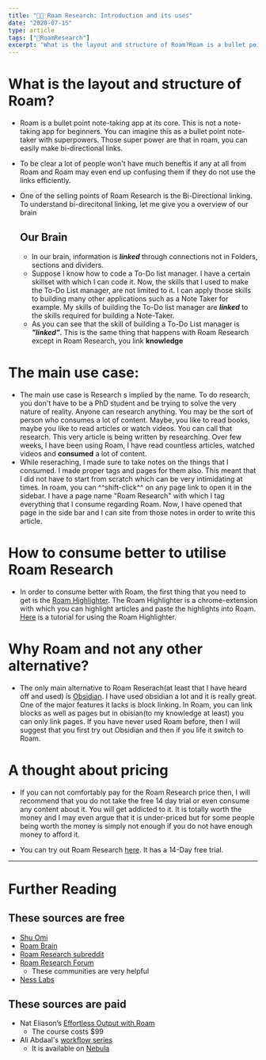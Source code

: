 ```yaml
---
title: "👩‍🚀 Roam Research: Introduction and its uses"
date: "2020-07-15"
type: article
tags: ["🤯RoamResearch"]
excerpt: "What is the layout and structure of Roam?Roam is a bullet point note-taking app at its core. This is not a note-taking app for beginners. You can imagine this"
---
```


# What is the layout and structure of Roam?

- Roam is a bullet point note-taking app at its core. This is not a note-taking app for beginners. You can imagine this as a bullet point note-taker with superpowers. Those super power are that in roam, you can easily make bi-directional links.
- To be clear a lot of people won't have much beneftis if any at all from Roam and Roam may even end up confusing them if they do not use the links efficiently.
- One of the selling points of Roam Research is the Bi-Directional linking. To understand bi-direcitonal linking, let me give you a overview of our brain

  ## Our Brain

  - In our brain, information is **_linked_** through connections not in Folders, sections and dividers.
  - Suppose I know how to code a To-Do list manager. I have a certain skillset with which I can code it. Now, the skills that I used to make the To-Do List manager, are not limited to it. I can apply those skills to building many other applications such as a Note Taker for example. My skills of building the To-Do list manager are **_linked_** to the skills required for building a Note-Taker.
  - As you can see that the skill of building a To-Do List manager is **_"linked"_**. This is the same thing that happens with Roam Research except in Roam Research, you link **knowledge**

# The main use case:

- The main use case is Research s implied by the name. To do research, you don't have to be a PhD student and be trying to solve the very nature of reality. Anyone can research anything. You may be the sort of person who consumes a lot of content. Maybe, you like to read books, maybe you like to read articles or watch videos. You can call that research. This very article is being written by researching. Over few weeks, I have been using Roam, I have read countless articles, watched videos and **consumed** a lot of content.
- While reseraching, I made sure to take notes on the things that I consumed. I made proper tags and pages for them also. This meant that I did not have to start from scratch which can be very intimidating at times. In roam, you can ^^shift-click^^ on any page link to open it in the sidebar. I have a page name "Roam Research" with which I tag everything that I consume regarding Roam. Now, I have opened that page in the side bar and I can site from those notes in order to write this article.

# How to consume better to utilise Roam Research

- In order to consume better with Roam, the first thing that you need to get is the [Roam Highlighter](https://chrome.google.com/webstore/detail/roam-highlighter/hponfflfgcjikmehlcdcnpapicnljkkc). The Roam Highlighter is a chrome-extension with which you can highlight articles and paste the highlights into Roam. [Here](https://youtu.be/IZfsQy-2ssY) is a tutorial for using the Roam Highlighter.

# Why Roam and not any other alternative?

- The only main alternative to Roam Reserach(at least that I have heard off and used) is [Obsidian](https://obsidian.md/). I have used obsidian a lot and it is really great. One of the major features it lacks is block linking. In Roam, you can link blocks as well as pages but in obisian(to my knowledge at least) you can only link pages. If you have never used Roam before, then I will suggest that you first try out Obsidian and then if you life it switch to Roam.

# A thought about pricing

- If you can not comfortably pay for the Roam Research price then, I will recommend that you do not take the free 14 day trial or even consume any content about it. You will get addicted to it. It is totally worth the money and I may even argue that it is under-priced but for some people being worth the money is simply not enough if you do not have enough money to afford it.

- You can try out Roam Research [here](https://roamresearch.com/). It has a 14-Day free trial.

---

# Further Reading

## These sources are free

- [Shu Omi](https://www.shuomi.me/blog/roam-research-course-a-complete-guide)
- [Roam Brain](https://www.roambrain.com/)
- [Roam Research subreddit](https://www.reddit.com/r/RoamResearch/)
- [Roam Research Forum](https://forum.roamresearch.com/)
  - These communities are very helpful
- [Ness Labs](https://nesslabs.com/?s=Roam+Research)

## These sources are paid

- Nat Eliason’s [Effortless Output with Roam](https://learn.nateliason.com/)
  - The course costs \$99
- Ali Abdaal's [workflow series](https://watchnebula.com/aliabdaal)
  - It is available on [Nebula](https://watchnebula.com/)
